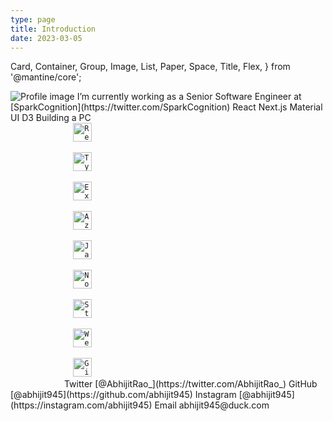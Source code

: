 ```yaml
---
type: page
title: Introduction
date: 2023-03-05
---
```


  Card,
  Container,
  Group,
  Image,
  List,
  Paper,
  Space,
  Title,
  Flex,
} from '@mantine/core';

<Container>
      <Image
        maw={240}
        mx="auto"
        radius="md"
        src="./Profile.png"
        withPlaceholder
        alt="Profile image"
      />
      <Space h="md" />
      <List>
        I’m currently working as a Senior Software Engineer at
        [SparkCognition](https://twitter.com/SparkCognition)
      </List>
      <Space h="md" />
      <Paper shadow="lg" radius="md" p="md">
        <Title order={4}>Ask me about</Title>
        <List spacing={4} listStyleType="disc">
          <List.Item>React</List.Item>
          <List.Item>Next.js</List.Item>
          <List.Item>Material UI</List.Item>
          <List.Item>D3</List.Item>
          <List.Item>Building a PC</List.Item>
          <Space h="md" />
          <Group>
            <code>
              <Image
                title="React"
                alt="React"
                height="30"
                width="30"
                src="https://raw.githubusercontent.com/github/explore/80688e429a7d4ef2fca1e82350fe8e3517d3494d/topics/react/react.png"
              />
            </code>
            <code>
              <Image
                title="TypeScript"
                alt="TypeScript"
                height="30"
                width="30"
                src="https://raw.githubusercontent.com/github/explore/80688e429a7d4ef2fca1e82350fe8e3517d3494d/topics/typescript/typescript.png"
              />
            </code>
            <code>
              <Image
                title="Express"
                alt="Express"
                height="30"
                width="30"
                src="https://d2eip9sf3oo6c2.cloudfront.net/tags/images/000/000/359/full/expressjslogo.png"
              />
            </code>
            <code>
              <Image
                title="Azure"
                alt="Azure"
                height="30"
                width="30"
                src="https://raw.githubusercontent.com/github/explore/80688e429a7d4ef2fca1e82350fe8e3517d3494d/topics/azure/azure.png"
              />
            </code>
            <code>
              <Image
                title="JavaScript"
                alt="JavaScript"
                height="30"
                width="30"
                src="https://raw.githubusercontent.com/github/explore/80688e429a7d4ef2fca1e82350fe8e3517d3494d/topics/javascript/javascript.png"
              />
            </code>
            <code>
              <Image
                title="Node"
                alt="Node"
                height="30"
                width="30"
                src="https://raw.githubusercontent.com/github/explore/80688e429a7d4ef2fca1e82350fe8e3517d3494d/topics/nodejs/nodejs.png"
              />
            </code>
            <code>
              <Image
                title="Storybook"
                alt="Storybook"
                height="30"
                width="30"
                src="https://raw.githubusercontent.com/github/explore/80688e429a7d4ef2fca1e82350fe8e3517d3494d/topics/storybook/storybook.png"
              />
            </code>
            <code>
              <Image
                title="Webpack"
                alt="Webpack"
                height="30"
                width="30"
                src="https://raw.githubusercontent.com/github/explore/80688e429a7d4ef2fca1e82350fe8e3517d3494d/topics/webpack/webpack.png"
              />
            </code>
            <code>
              <Image
                title="Git"
                alt="Git"
                height="30"
                width="30"
                src="https://raw.githubusercontent.com/github/explore/80688e429a7d4ef2fca1e82350fe8e3517d3494d/topics/git/git.png"
              />
            </code>
          </Group>
        </List>
        <Flex direction="column" justify="flex-start" align="flex-start">
          <Space h="md" />
          <Title order={3}>Get in touch:</Title>
          <Space h="md" />
          <List spacing={4} listStyleType="disc">
            <List.Item>
              Twitter [@AbhijitRao_](https://twitter.com/AbhijitRao_)
            </List.Item>
            <List.Item>
              GitHub [@abhijit945](https://github.com/abhijit945)
            </List.Item>
            <List.Item>
              Instagram [@abhijit945](https://instagram.com/abhijit945)
            </List.Item>
            <List.Item>Email abhijit945@duck.com</List.Item>
          </List>
        </Flex>
      </Paper>
    </Container>
